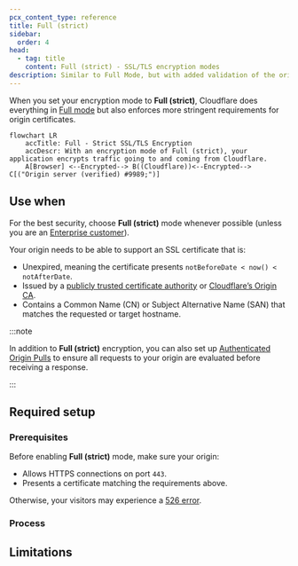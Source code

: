 ```yaml
---
pcx_content_type: reference
title: Full (strict)
sidebar:
  order: 4
head:
  - tag: title
    content: Full (strict) - SSL/TLS encryption modes
description: Similar to Full Mode, but with added validation of the origin server’s certificate, which can be issued by a public CA like Let’s Encrypt or by Cloudflare Origin CA.
---
```



When you set your encryption mode to **Full (strict)**, Cloudflare does everything in [Full mode](/ssl/origin-configuration/ssl-modes/full/) but also enforces more stringent requirements for origin certificates.

```mermaid
flowchart LR
    accTitle: Full - Strict SSL/TLS Encryption
    accDescr: With an encryption mode of Full (strict), your application encrypts traffic going to and coming from Cloudflare.
    A[Browser] <--Encrypted--> B((Cloudflare))<--Encrypted--> C[("Origin server (verified) #9989;")]
```

## Use when

For the best security, choose **Full (strict)** mode whenever possible (unless you are an [Enterprise customer](/ssl/origin-configuration/ssl-modes/ssl-only-origin-pull/)).

Your origin needs to be able to support an SSL certificate that is:

- Unexpired, meaning the certificate presents `notBeforeDate < now() < notAfterDate`.
- Issued by a [publicly trusted certificate authority](https://github.com/cloudflare/cfssl_trust) or [Cloudflare’s Origin CA](/ssl/origin-configuration/origin-ca/).
- Contains a Common Name (CN) or Subject Alternative Name (SAN) that matches the requested or target hostname.

:::note

In addition to **Full (strict)** encryption, you can also set up [Authenticated Origin Pulls](/ssl/origin-configuration/authenticated-origin-pull/) to ensure all requests to your origin are evaluated before receiving a response.

:::

## Required setup

### Prerequisites

Before enabling **Full (strict)** mode, make sure your origin:

- Allows HTTPS connections on port `443`.
- Presents a certificate matching the requirements above.

Otherwise, your visitors may experience a [526 error](/support/troubleshooting/cloudflare-errors/troubleshooting-cloudflare-5xx-errors/#error-526-invalid-ssl-certificate).

### Process

<Tabs syncKey="dashPlusAPI"> <TabItem label="Dashboard">

<Render file="change-encryption-mode-dash" />

</TabItem> <TabItem label="API">

<Render file="change-encryption-mode-api" />

</TabItem> </Tabs>

## Limitations

<Render file="ssl-mode-errors" />
